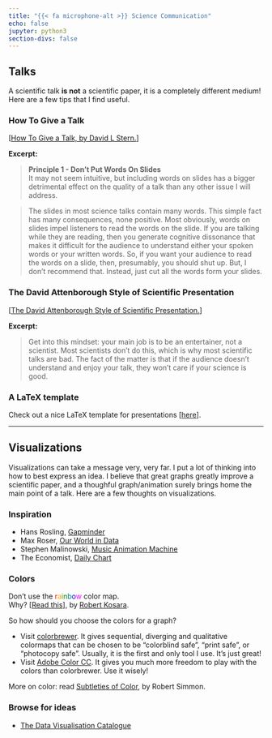 ```yaml
---
title: "{{< fa microphone-alt >}} Science Communication"
echo: false
jupyter: python3
section-divs: false
---
```


## Talks

A scientific talk **is not** a scientific paper, it is a completely different medium! Here are a few tips that I find useful.

### How To Give a Talk

[[How To Give a Talk, by David L Stern.](http://www.howtogiveatalk.com/)]

**Excerpt:**

> **Principle 1 - Don't Put Words On Slides**  
It may not seem intuitive, but including words on slides has a bigger detrimental effect on the quality of a talk than any other issue I will address. 

> The slides in most science talks contain many words. This simple fact has many consequences, none positive. Most obviously, words on slides impel listeners to read the words on the slide. If you are talking while they are reading, then you generate cognitive dissonance that makes it difficult for the audience to understand either your spoken words or your written words. So, if you want your audience to read the words on a slide, then, presumably, you should shut up. But, I don’t recommend that. Instead, just cut all the words form your slides. 

### The David Attenborough Style of Scientific Presentation

[[The David Attenborough Style of Scientific Presentation.](https://www.dropbox.com/s/j1vv2baheiduvip/David%20Attenborough%20talk%20technique%202018.pdf?dl=0)]

**Excerpt:**

> Get into this mindset: your main job is to be an entertainer, not a scientist. Most scientists don’t do this, which is why most scientific talks are bad. The fact of the matter is that if the audience doesn’t understand and enjoy your talk, they won’t care if your science is good. 

### A LaTeX template

Check out a nice LaTeX template for presentations [[here](/tutorials/latex/#presentation)].

----------

## Visualizations

Visualizations can take a message very, very far.
I put a lot of thinking into how to best express an idea.
I believe that great graphs greatly improve a scientific paper, and a thoughful graph/animation surely brings home the main point of a talk.
Here are a few thoughts on visualizations.

### Inspiration

* Hans Rosling, <a href="https://www.gapminder.org/" target="_blank">Gapminder</a>
* Max Roser, <a href="https://ourworldindata.org/" target="_blank">Our World in Data</a>
* Stephen Malinowski, <a href="https://www.youtube.com/user/smalin" target="_blank">Music Animation Machine</a>
* The Economist, <a href="http://www.economist.com/blogs/graphicdetail" target="_blank">Daily Chart</a>

### Colors
Don't use the <span style="color:red">r</span><span style="color:orange">a</span><span style="color:olive">i</span><span style="color:green">n</span><span style="color:teal">b</span><span style="color:blue">o</span><span style="color:fuchsia">w</span> color map.    
Why? [<a href="https://eagereyes.org/basics/rainbow-color-map" target="_blank">Read this</a>], by <a href="https://twitter.com/eagereyes" target="_blank">Robert Kosara</a>.

So how should you choose the colors for a graph?

* Visit <a href="http://colorbrewer2.org/" target="_blank">colorbrewer</a>. It gives sequential, diverging and qualitative colormaps that can be chosen to be "colorblind safe", "print safe", or "photocopy safe". Usually, it is the first and only tool I use. It's just great!
* Visit <a href="https://color.adobe.com/create/color-wheel/" target="_blank">Adobe Color CC</a>. It gives you much more freedom to play with the colors than colorbrewer. Use it wisely!

More on color: read <a href="https://earthobservatory.nasa.gov/blogs/elegantfigures/2013/08/05/subtleties-of-color-part-1-of-6/" target="_blank">Subtleties of Color</a>, by Robert Simmon.

### Browse for ideas
* <a href="http://datavizcatalogue.com/index.html" target="_blank">The Data Visualisation Catalogue</a>
